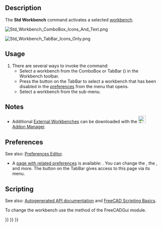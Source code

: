 <languages/>
<translate>

<!--T:31-->
{{Docnav
|[[Std_ToggleTransparency|ToggleTransparency]]
|[[Std_DockOverlayAll|DockOverlayAll]]
|[[Std_View_Menu|Std View Menu]]
|IconL=Std_ToggleTransparency.svg
|IconR=
|IconC=Freecad.svg
}}

<!--T:2-->
{{GuiCommand
|Name=Std Workbench
|MenuLocation=View → Workbench
|Workbenches=All
}}

==Description== <!--T:5-->

<!--T:6-->
The '''Std Workbench''' command activates a selected [[Workbenches|workbench]].

</translate>
[[Image:Std_Workbench_ComboBox_Icons_And_Text.png]]
<translate>
<!--T:38-->
{{Caption|The default ComboBox Workbench selector type}}

</translate>
[[Image:Std_Workbench_TabBar_Icons_Only.png]]
<translate>
<!--T:39-->
{{Caption|The optional TabBar Workbench selector type (here displayed with icons only) {{Version|1.0}}}}

==Usage== <!--T:3-->

<!--T:9-->
# There are several ways to invoke the command:
#* Select a workbench from the ComboBox or TabBar ({{Version|1.0}}) in the Workbench toolbar.
#* Press the {{Button|[[Image:List-add.svg|x16px]][[Image:Toolbar_flyout_arrow.svg|x16px]]}} button on the TabBar to select a workbench that has been disabled in the [[Preferences_Editor#Available_Workbenches|preferences]] from the menu that opens.
#* Select a workbench from the {{MenuCommand|View → Workbench}} sub-menu.

==Notes== <!--T:8-->

<!--T:27-->
* Additional [[External_Workbenches|External Workbenches]] can be downloaded with the [[Image:Std_AddonMgr.svg|24px]] [[Std_AddonMgr|Addon Manager]].

==Preferences== <!--T:32-->

<!--T:40-->
See also: [[Preferences_Editor|Preferences Editor]].

<!--T:33-->
* A [[Preferences_Editor#Available_Workbenches|page with related preferences]] is available: {{MenuCommand|Edit → Preferences... → Workbenches → Available Workbenches}}. You can change the {{MenuCommand|Start up workbench}}, the {{MenuCommand|Workbench selector type}}, and more. The {{Button|[[Image:List-add.svg|x16px]][[Image:Toolbar_flyout_arrow.svg|x16px]]}} button on the TabBar gives access to this page via its menu.

==Scripting== <!--T:34-->

<!--T:35-->
See also: [https://freecad.github.io/SourceDoc/ Autogenerated API documentation] and [[FreeCAD_Scripting_Basics|FreeCAD Scripting Basics]].

<!--T:36-->
To change the workbench use the {{incode|activateWorkbench}} method of the FreeCADGui module.

</translate>
{{Code|code=
import FreeCADGui

FreeCADGui.activateWorkbench("PartDesignWorkbench")
}}
<translate>


<!--T:37-->
{{Docnav
|[[Std_ToggleTransparency|ToggleTransparency]]
|[[Std_DockOverlayAll|DockOverlayAll]]
|[[Std_View_Menu|Std View Menu]]
|IconL=Std_ToggleTransparency.svg
|IconR=
|IconC=Freecad.svg
}}

</translate>
{{Std Base navi{{#translation:}}}}
{{Userdocnavi{{#translation:}}}}
{{Interface navi{{#translation:}}}}